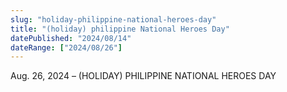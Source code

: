 ```yaml
---
slug: "holiday-philippine-national-heroes-day"
title: "(holiday) philippine National Heroes Day"
datePublished: "2024/08/14"
dateRange: ["2024/08/26"]
---
```


<!--- content start --->

Aug. 26, 2024 – (HOLIDAY) PHILIPPINE NATIONAL HEROES DAY

<!--- content end --->